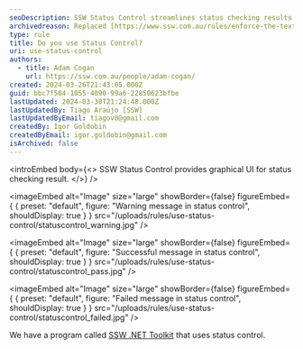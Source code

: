 ```yaml
---
seoDescription: SSW Status Control streamlines status checking results with intuitive graphics.
archivedreason: Replaced [https://www.ssw.com.au/rules/enforce-the-text-meaning-with-icons-and-emojis](/enforce-the-text-meaning-with-icons-and-emojis)
type: rule
title: Do you use Status Control?
uri: use-status-control
authors:
  - title: Adam Cogan
    url: https://ssw.com.au/people/adam-cogan/
created: 2024-03-26T21:43:05.000Z
guid: bbc7f504-1055-4090-99a6-22850623bfbe
lastUpdated: 2024-03-30T21:24:48.000Z
lastUpdatedBy: Tiago Araújo [SSW]
lastUpdatedByEmail: tiagov8@gmail.com
createdBy: Igor Goldobin
createdByEmail: igor.goldobin@gmail.com
isArchived: false
---
```


<introEmbed
  body={<>
SSW Status Control provides graphical UI for status checking result.
  </>}
/>

<imageEmbed
  alt="Image"
  size="large"
  showBorder={false}
  figureEmbed={ {
    preset: "default",
    figure: "Warning message in status control",
    shouldDisplay: true
  } }
  src="/uploads/rules/use-status-control/statuscontrol_warning.jpg"
/>


<imageEmbed
  alt="Image"
  size="large"
  showBorder={false}
  figureEmbed={ {
    preset: "default",
    figure: "Successful message in status control",
    shouldDisplay: true
  } }
  src="/uploads/rules/use-status-control/statuscontrol_pass.jpg"
/>


<imageEmbed
  alt="Image"
  size="large"
  showBorder={false}
  figureEmbed={ {
    preset: "default",
    figure: "Failed message in status control",
    shouldDisplay: true
  } }
  src="/uploads/rules/use-status-control/statuscontrol_failed.jpg"
/>

We have a program called [SSW .NET Toolkit](https://ssw.com.au/ssw/NETToolkit/) that uses status control.

